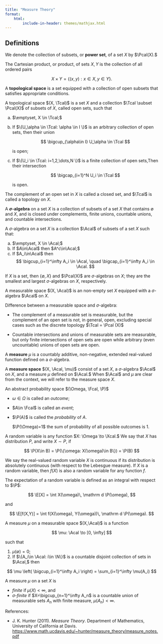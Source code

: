 ```yaml
---
title: "Measure Theory"
format: 
    html:
        include-in-header: themes/mathjax.html
---
```


## Definitions



We denote the collection of subsets, or **power set**, of a set $X$ by $\Pcal(X).$

The Cartesian product, or product, of sets $X, Y$ is the collection of all ordered pairs

$$
X\times Y = \{(x,y): x\in X, y\in Y\}.
$$

A **topological space** is a set equipped with a collection of open subsets that satisfies appropriate conditions.


::: {#def-topology name="Topological Space"}
A topological space $(X, \Tcal)$ is a set $X$ and a collection $\Tcal \subset \Pcal(X)$ of subsets of $X,$ called open sets, such that

a. $\emptyset, X \in \Tcal;$
b. If $\{U_\alpha \in \Tcal: \alpha \in I \}$ is an arbitrary collection of open sets, then their union

    $$
    \bigcup_{\alpha\in I} U_\alpha \in \Tcal
    $$

    is open;

c. If $\{U_i \in \Tcal: i=1,2,\dots,N \}$ is a finite collection of open sets,Then their intersection 

    $$
    \bigcap_{i=1}^N U_i \in \Tcal
    $$

    is open.
:::

The complement of an open set in $X$ is called a closed set, and $\Tcal$ is called a topology on $X.$

A **$\sigma$-algebra** on a set $X$ is a collection of subsets of a set $X$ that contains $\emptyset$ and $X$, and is closed under complements, finite unions, countable unions, and countable
intersections.


:::{#def-sigma_algebra}
A $\sigma$-algebra on a set $X$ is a collection $\Acal$ of subsets of a set $X$ such that:

a. $\emptyset, X \in \Acal;$
b. If $A\in\Acal$ then $A^c\in\Acal;$
c. If $A_i\in\Acal$ then
$$
\bigcup_{i=1}^\infty A_i \in \Acal, \quad \bigcap_{i=1}^\infty A_i \in \Acal.
$$
:::

:::{#exm-sigma_algebra}
If $X$ is a set, then $\{\emptyset,X\}$ and $\Pcal(X)$ are $\sigma$-algebras on $X$; they are the smallest and largest $\sigma$-algebras on $X$, respectively.
:::

A measurable space $(X, \Acal)$ is an non-empty set $X$ equipped with a $\sigma$-algebra $\Acal$ on $X.$

Difference between a measurable space and $\sigma$-algebra:

- The complement of a measurable set is measurable, but the complement of an open set is not, in general, open, excluding special cases such as the discrete topology $\Tcal = \Pcal (X)$

- Countable intersections and unions of measurable sets are measurable, but only finite intersections of open sets are open while arbitrary (even uncountable) unions of open sets are open. 

A **measure** $\mu$ is a countably additive, non-negative, extended real-valued function defined on a $\sigma$-algebra.

A **measure space** $(X, \Acal, \mu)$ consist of a set $X$, a $\sigma$-algebra $\Acal$ on $X$, and a measure $\mu$ defined on $\Acal.$ When $\Acal$ and $\mu$ are  clear from the context, we will refer to the measure space $X$.


An abstract probability space $(\Omega, \Fcal, \P)$

- $\omega\in \Omega$ is called an *outcome*;
- $A\in \Fcal$ is called an *event*;
- $\P(A)$ is called the *probability* of $A.$ 

    $\P(\Omega)=1$ the sum of probability of all possible outcomes is 1.

A random variable is any function $X: \Omega \to \Xcal.$  We say that $X$ has distribution $P,$ and write $X\sim P$, if 

$$
\P(X\in B) = \P(\{\omega: X(\omega)\in B\}) = \P(B)
$$


We say the real-valued random variable $X$ is continuous if its distribution is absolutely continuous (with respect to the Lebesgue measure). If $X$ is a random variable, then $f(X)$ is also a random variable for any function $f$.

The expectation of a random variable is defined as an integral with respect to $\P$:

$$
\E[X] = \int X(\omega)\, \mathrm d \P(\omega),
$$

and 

$$
\E[f(X,Y)] = \int f(X(\omega), Y(\omega))\, \mathrm d \P(\omega).
$$

A measure $\mu$ on a measurable space $(X,\Acal)$ is a function 

$$
\mu: \Acal \to [0, \infty]
$$

such that 

1. $\mu(\emptyset)=0;$
2. If $\{A_i\in \Acal: i\in \N\}$ is a countable disjoint collection of sets in $\Acal,$ then 

$$
\mu \left( \bigcup_{i=1}^\infty A_i \right) = \sum_{i=1}^\infty \mu(A_i)
$$

A measure $\mu$ on a set $X$ is 

- *finite* if $\mu(X)<\infty,$ and 
- *$\sigma$-finite* if $X=\bigcup_{n=1}^\infty A_n$ is a countable union of measurable sets $A_n$ with finite measure, $\mu(A_n)<\infty.$




References:

- J. K. Hunter (2011). *Measure Theory*. Department of Mathematics, University of California at Davis. <https://www.math.ucdavis.edu/~hunter/measure_theory/measure_notes.pdf>